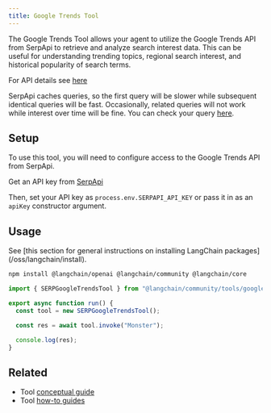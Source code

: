 ```yaml
---
title: Google Trends Tool
---
```


The Google Trends Tool allows your agent to utilize the Google Trends API from SerpApi to retrieve and analyze search interest data.
This can be useful for understanding trending topics, regional search interest, and historical popularity of search terms.

For API details see [here](https://serpapi.com/google-trends-api)

SerpApi caches queries, so the first query will be slower while subsequent identical queries will be fast.
Occasionally, related queries will not work while interest over time will be fine. You can check your query [here](https://serpapi.com/playground?engine=google_trends&q=monster&data_type=RELATED_QUERIES).

## Setup

To use this tool, you will need to configure access to the Google Trends API from SerpApi.

Get an API key from [SerpApi](https://serpapi.com/users/sign_in)

Then, set your API key as `process.env.SERPAPI_API_KEY` or pass it in as an `apiKey` constructor argument.

## Usage

<Tip>
See [this section for general instructions on installing LangChain packages](/oss/langchain/install).
</Tip>

```bash npm
npm install @langchain/openai @langchain/community @langchain/core
```

```typescript
import { SERPGoogleTrendsTool } from "@langchain/community/tools/google_trends";

export async function run() {
  const tool = new SERPGoogleTrendsTool();

  const res = await tool.invoke("Monster");

  console.log(res);
}
```

## Related

- Tool [conceptual guide](/oss/langchain/tools)
- Tool [how-to guides](/oss/langchain/tools)
